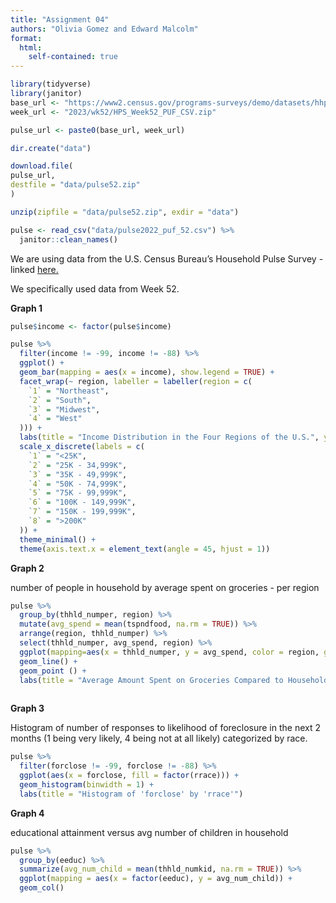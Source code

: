 ```yaml
---
title: "Assignment 04"
authors: "Olivia Gomez and Edward Malcolm"
format:
  html:
    self-contained: true
---
```


```r
library(tidyverse)
library(janitor)
base_url <- "https://www2.census.gov/programs-surveys/demo/datasets/hhp/"
week_url <- "2023/wk52/HPS_Week52_PUF_CSV.zip"

pulse_url <- paste0(base_url, week_url)

dir.create("data")

download.file(
pulse_url,
destfile = "data/pulse52.zip"
)

unzip(zipfile = "data/pulse52.zip", exdir = "data")

pulse <- read_csv("data/pulse2022_puf_52.csv") %>%
  janitor::clean_names()


```

We are using data from the U.S. Census Bureau's Household Pulse Survey - linked [here.](https://www2.census.gov/programs-surveys/demo/datasets/hhp/)

We specifically used data from Week 52.

**Graph 1**

```r

pulse$income <- factor(pulse$income)

pulse %>%
  filter(income != -99, income != -88) %>%
  ggplot() +
  geom_bar(mapping = aes(x = income), show.legend = TRUE) +
  facet_wrap(~ region, labeller = labeller(region = c(
    `1` = "Northeast",
    `2` = "South",
    `3` = "Midwest",
    `4` = "West"
  ))) +
  labs(title = "Income Distribution in the Four Regions of the U.S.", y = "Count" , x = "Income Bracket") +
  scale_x_discrete(labels = c(
    `1` = "<25K",
    `2` = "25K - 34,999K",
    `3` = "35K - 49,999K",
    `4` = "50K - 74,999K",
    `5` = "75K - 99,999K",
    `6` = "100K - 149,999K",
    `7` = "150K - 199,999K",
    `8` = ">200K"
  )) +
  theme_minimal() +
  theme(axis.text.x = element_text(angle = 45, hjust = 1))
```

**Graph 2**

number of people in household by average spent on groceries - per region

```r

pulse %>%
  group_by(thhld_numper, region) %>%
  mutate(avg_spend = mean(tspndfood, na.rm = TRUE)) %>%
  arrange(region, thhld_numper) %>%
  select(thhld_numper, avg_spend, region) %>%
  ggplot(mapping=aes(x = thhld_numper, y = avg_spend, color = region, group = region)) +
  geom_line() + 
  geom_point () +
  labs(title = "Average Amount Spent on Groceries Compared to Household Size, by Region", y = "Average Amount Spent on Groceries ($)" , x = "Total Number of People in Household") 
  
```

**Graph 3**

Histogram of number of responses to likelihood of foreclosure in the next 2 months (1 being very likely, 4 being not at all likely) categorized by race.

```r
pulse %>%
  filter(forclose != -99, forclose != -88) %>%
  ggplot(aes(x = forclose, fill = factor(rrace))) +  
  geom_histogram(binwidth = 1) +
  labs(title = "Histogram of 'forclose' by 'rrace'")

```

**Graph 4**

educational attainment versus avg number of children in household

```r
pulse %>%
  group_by(eeduc) %>%
  summarize(avg_num_child = mean(thhld_numkid, na.rm = TRUE)) %>%
  ggplot(mapping = aes(x = factor(eeduc), y = avg_num_child)) +
  geom_col()
```
